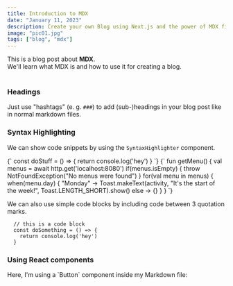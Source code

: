 ```yaml
---
title: Introduction to MDX
date: "January 11, 2023"
description: Create your own Blog using Next.js and the power of MDX files
image: "pic01.jpg"
tags: ["blog", "mdx"]
---
```


<div>
  This is a blog post about <strong>MDX</strong>. <br />
  We'll learn what MDX is and how to use it for creating a blog.
</div>

<br />

### Headings

Just use "hashtags" (e. g. `###`) to add (sub-)headings in your blog post like in normal markdown files.

### Syntax Highlighting

We can show code snippets by using the `SyntaxHighlighter` component.

<SyntaxHighlighter language="javascript">
  {`
    const doStuff = () => {
      return console.log('hey')
    }
  `}
</SyntaxHighlighter>

<SyntaxHighlighter language="kotlin">
  {`
    fun getMenu() {
        val menus = await http.get('localhost:8080')
        if(menus.isEmpty) {
            throw NotFoundException("No menus were found")
        }
        for(val menu in menus) {
            when(menu.day) {
                "Monday" -> Toast.makeText(activity, "It's the start of the week!", Toast.LENGTH_SHORT).show()
                else -> {}
            }
    }
  `}
</SyntaxHighlighter>

We can also use simple code blocks by including code between 3 quotation marks.

```
  // this is a code block
  const doSomething = () => {
    return console.log('hey')
  }
```

### Using React components

<div>Here, I'm using a `Button` component inside my Markdown file:</div>
